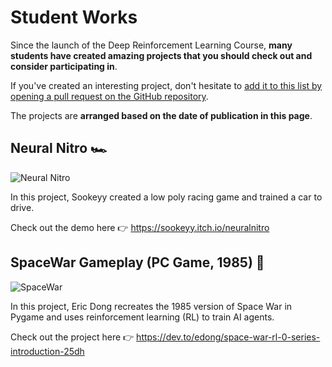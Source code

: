 # Student Works

Since the launch of the Deep Reinforcement Learning Course, **many students have created amazing projects that you should check out and consider participating in**.

If you've created an interesting project, don't hesitate to [add it to this list by opening a pull request on the GitHub repository](https://github.com/huggingface/deep-rl-class).

The projects are **arranged based on the date of publication in this page**.

## Neural Nitro 🏎️

<img src="https://huggingface.co/datasets/huggingface-deep-rl-course/course-images/resolve/main/en/unit12/neuralnitro.png" alt="Neural Nitro" />

In this project, Sookeyy created a low poly racing game and trained a car to drive.

Check out the demo here 👉 https://sookeyy.itch.io/neuralnitro

## SpaceWar Gameplay (PC Game, 1985) 🚀

<img src="https://huggingface.co/datasets/huggingface-deep-rl-course/course-images/resolve/main/en/unit12/spacewar.jpg" alt="SpaceWar" />

In this project, Eric Dong recreates the 1985 version of Space War in Pygame and uses reinforcement learning (RL) to train AI agents.

Check out the project here 👉 https://dev.to/edong/space-war-rl-0-series-introduction-25dh
